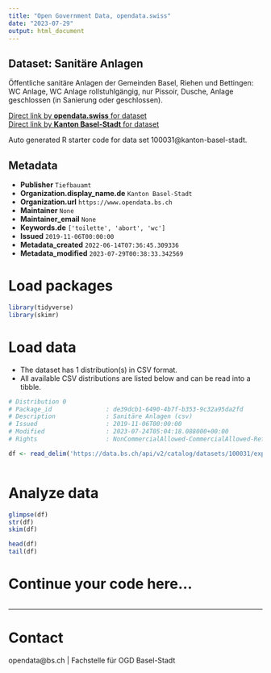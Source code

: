 ```yaml
---
title: "Open Government Data, opendata.swiss"
date: "2023-07-29"
output: html_document
---
```


## Dataset: Sanitäre Anlagen

Öffentliche sanitäre Anlagen der Gemeinden Basel, Riehen und Bettingen: WC Anlage, WC Anlage rollstuhlgängig, nur Pissoir, Dusche, Anlage geschlossen (in Sanierung oder geschlossen).

[Direct link by **opendata.swiss** for dataset](https://opendata.swiss/de/dataset/sanitare-anlagen)<br>
[Direct link by **Kanton Basel-Stadt** for dataset](https://data.bs.ch/explore/dataset/100031/)

Auto generated R starter code for data set 100031@kanton-basel-stadt.

## Metadata

- **Publisher** `Tiefbauamt`
- **Organization.display_name.de** `Kanton Basel-Stadt`
- **Organization.url** `https://www.opendata.bs.ch`
- **Maintainer** `None`
- **Maintainer_email** `None`
- **Keywords.de** `['toilette', 'abort', 'wc']`
- **Issued** `2019-11-06T00:00:00`
- **Metadata_created** `2022-06-14T07:36:45.309336`
- **Metadata_modified** `2023-07-29T00:38:33.342569`


# Load packages

```r

library(tidyverse)
library(skimr)

```

# Load data

-   The dataset has 1 distribution(s) in CSV format.
-   All available CSV distributions are listed below and can be read into a tibble.

```r

# Distribution 0
# Package_id               : de39dcb1-6490-4b7f-b353-9c32a95da2fd
# Description              : Sanitäre Anlagen (csv)
# Issued                   : 2019-11-06T00:00:00
# Modified                 : 2023-07-24T05:04:18.088000+00:00
# Rights                   : NonCommercialAllowed-CommercialAllowed-ReferenceRequired

df <- read_delim('https://data.bs.ch/api/v2/catalog/datasets/100031/exports/csv')



```

# Analyze data

```r

glimpse(df)
str(df)
skim(df)

head(df)
tail(df)

```

# Continue your code here...

```r

```

------------------------------------------------------------------------

# Contact

opendata@bs.ch | Fachstelle für OGD Basel-Stadt
